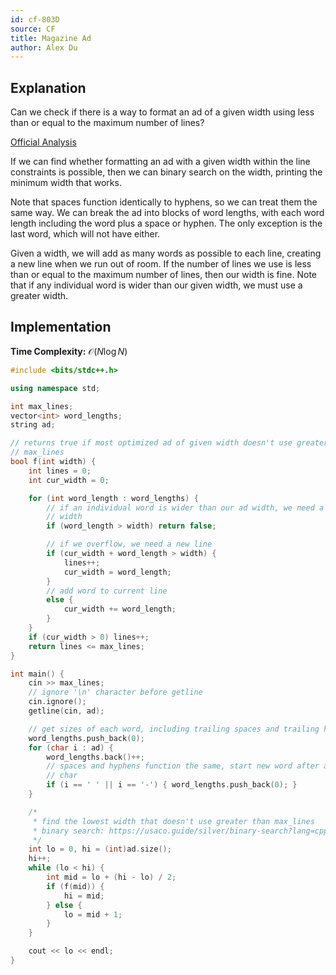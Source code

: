 ```yaml
---
id: cf-803D
source: CF
title: Magazine Ad
author: Alex Du
---
```


## Explanation
<Spoiler title="Hint 1">

Can we check if there is a way to format an ad of a given width using less than or equal to the maximum number of lines?

</Spoiler>

<Spoiler title="Solution">

[Official Analysis](https://codeforces.com/blog/entry/51768)

If we can find whether formatting an ad with a given width within the line constraints is possible, then we can binary search on the width, printing the minimum width that works.

Note that spaces function identically to hyphens, so we can treat them the same way. We can break the ad into blocks of word lengths, with each word length including the word plus a space or hyphen. The only exception is the last word, which will not have either.

Given a width, we will add as many words as possible to each line, creating a new line when we run out of room. If the number of lines we use is less than or equal to the maximum number of lines, then our width is fine. Note that if any individual word is wider than our given width, we must use a greater width.


## Implementation

**Time Complexity:** $\mathcal{O}(N \log N)$

<LanguageSection>

<CPPSection>

```cpp
#include <bits/stdc++.h>

using namespace std;

int max_lines;
vector<int> word_lengths;
string ad;

// returns true if most optimized ad of given width doesn't use greater than
// max_lines
bool f(int width) {
	int lines = 0;
	int cur_width = 0;

	for (int word_length : word_lengths) {
		// if an individual word is wider than our ad width, we need a greater
		// width
		if (word_length > width) return false;

		// if we overflow, we need a new line
		if (cur_width + word_length > width) {
			lines++;
			cur_width = word_length;
		}
		// add word to current line
		else {
			cur_width += word_length;
		}
	}
	if (cur_width > 0) lines++;
	return lines <= max_lines;
}

int main() {
	cin >> max_lines;
	// ignore '\n' character before getline
	cin.ignore();
	getline(cin, ad);

	// get sizes of each word, including trailing spaces and trailing hyphens
	word_lengths.push_back(0);
	for (char i : ad) {
		word_lengths.back()++;
		// spaces and hyphens function the same, start new word after adding
		// char
		if (i == ' ' || i == '-') { word_lengths.push_back(0); }
	}

	/*
	 * find the lowest width that doesn't use greater than max_lines
	 * binary search: https://usaco.guide/silver/binary-search?lang=cpp
	 */
	int lo = 0, hi = (int)ad.size();
	hi++;
	while (lo < hi) {
		int mid = lo + (hi - lo) / 2;
		if (f(mid)) {
			hi = mid;
		} else {
			lo = mid + 1;
		}
	}

	cout << lo << endl;
}
```

</CPPSection>

</LanguageSection>

</Spoiler>
